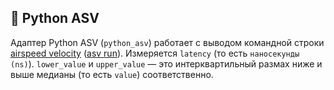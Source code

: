
## 🐍 Python ASV

Адаптер Python ASV (`python_asv`) работает с выводом командной строки [airspeed velocity](https://github.com/airspeed-velocity/asv) ([asv run](https://asv.readthedocs.io/en/stable/commands.html#asv-run)).
Измеряется `latency` (то есть `наносекунды (ns)`).
`lower_value` и `upper_value` — это интерквартильный размах ниже и выше медианы (то есть `value`) соответственно.

<Asv />